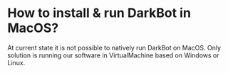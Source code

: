# How to install & run DarkBot in MacOS?

At current state it is not possible to natively run DarkBot on MacOS. Only solution is running our software in VirtualMachine based on Windows or Linux.